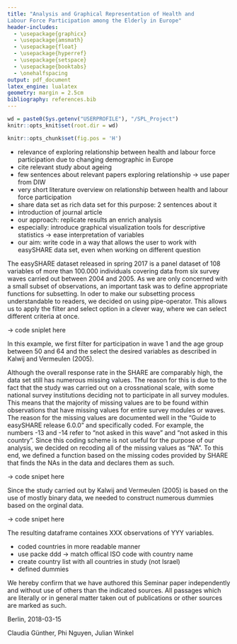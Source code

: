 ```yaml
---
title: "Analysis and Graphical Representation of Health and  
Labour Force Participation among the Elderly in Europe"
header-includes:
  - \usepackage{graphicx}
  - \usepackage{amsmath}
  - \usepackage{float}
  - \usepackage{hyperref}
  - \usepackage{setspace}
  - \usepackage{booktabs}
  - \onehalfspacing
output: pdf_document
latex_engine: lualatex
geometry: margin = 2.5cm
bibliography: references.bib
---
```


```r

wd = paste0(Sys.getenv("USERPROFILE"), "/SPL_Project")
knitr::opts_knit$set(root.dir = wd)

```

```r
knitr::opts_chunk$set(fig.pos = 'H')

```
\pagenumbering{gobble}


\makeatletter
\renewcommand\paragraph{\@startsection{paragraph}{4}{\z@}%
            {-2.5ex\@plus -1ex \@minus -.25ex}%
            {1.25ex \@plus .25ex}%
            {\normalfont\normalsize\bfseries}}
\makeatother
\setcounter{secnumdepth}{4}
\setcounter{tocdepth}{4}    

\bigskip

\begin{center}


Humboldt-Universität zu Berlin \linebreak     
School of Business and Economics  \linebreak
Ladislaus von Bortkiewicz Chair of Statistics   \linebreak
\medskip


\includegraphics[width=0.2\textwidth]{HU_Logo_small.png}


\textbf{Statistical Programming Languages} \linebreak
Winter 2017/18

\medskip


Seminar Paper by  \linebreak  

\textbf{Claudia Günther, Phi Nguyen, Julian Winkel}  \linebreak  
576419, 526624, 562959 \linebreak

\medskip

\medskip


Berlin, 2018-03-15 \linebreak

\end{center}

\medskip

\medskip

\newpage

\listoftables

\newpage

\listoffigures

\newpage


\begin{Large}
\textbf{Abbreviations} \linebreak
\end{Large}

\begin{tabular}{ll}
\textbf{XX} & XXXXXXXXXX     \\

\end{tabular}


\newpage

\pagenumbering{arabic}

\tableofcontents

\newpage

\section{Introduction}

- relevance of exploring relationship between health and labour force participation due to changing demographic in Europe
- cite relevant study about ageing 
- few sentences about relevant papers exploring relationship -> use paper from DIW
- very short literature overview on relationship between health and labour force participation
- share data set as rich data set for this purpose: 2 sentences about it
- introduction of journal article 
- our approach: replicate results an enrich analysis
- especially: introduce graphical visualization tools for descriptive statistics -> ease interpretation of variables
- our aim: write code in a way that allows the user to work with easySHARE data set, even when working on different question

\newpage

\section{Panel data cleaning and subsetting}
\subsection{Theory and Design}
\subsection{Implementation}
\subsection{Empirical Results}


The easySHARE dataset released in spring 2017 is a panel dataset of 108 variables of more than 100.000 individuals covering data from six survey waves carried out between 2004 and 2005. As we are only concerned with a small subset of observations, an important task was to define appropriate functions for subsetting. In oder to make our subsetting process understandable to readers, we decided on using pipe-operator. This allows us to apply the filter and select option in a clever way, where we can select different criteria at once. 

-> code sniplet here

In this example, we first filter for participation in wave 1 and the age group between 50 and 64 and the select the desired variables as described in Kalwij and Vermeulen (2005).

Although the overall response rate in the SHARE are comparably high, the data set still has numerous missing values. The reason for this is due to the fact that the study was carried out on a crossnational scale, with some national survey institutions deciding not to participate in all survey modules. This means that the majority of missing values are to be found within observations that have missing values for entire survey modules or waves. The reason for the missing values are documented well in the "Guide to easySHARE release 6.0.0" and specifically coded. For example, the numbers -13 and -14 refer to “not asked in this wave” and “not asked in this country”. Since this coding scheme is not useful for the purpose of our analysis, we decided on recoding all of the missing values as "NA". To this end, we defined a function based on the missing codes provided by SHARE that finds the NAs in the data and declares them as such. 

-> code snipet here

Since the study carried out by Kalwij and Vermeulen (2005) is based on the use of mostly binary data, we needed to construct numerous dummies based on the orginal data. 

-> code snipet here

The resulting dataframe containes XXX observations of YYY variables.  

- coded countries in more readable manner
- use packe ddd -> match offical ISO code with country name
- create country list with all countries in study (not Israel)
- defined dummies

\section{Multidisciplinary and crossnational summary statistics}
\subsection{Theory and Design}
\subsection{Implementation}
\subsection{Empirical Results}


\newpage

\section{Crosssectional probit regression}
\subsection{Theory and Design}
\subsection{Implementation}
\subsection{Empirical Results}


\newpage

\subsection{Counterfactual exercise}
\section{Panel data cleaning and subsetting}
\subsection{Theory and Design}
\subsection{Implementation}
\subsection{Empirical Results}


\newpage

\subsection{Graphical representation}
\section{Panel data cleaning and subsetting}
\subsection{Theory and Design}
\subsection{Implementation}
\subsection{Empirical Results}


\newpage


\section{Conclusion}





\newpage

\section{References}


<div id="refs"></div>


\newpage

\begin{Large}
\textbf{Declaration of Authorship}
\end{Large}

\bigskip
\bigskip

We hereby confirm that we have authored this Seminar paper independently and without use
of others than the indicated sources. All passages which are literally or in general matter taken
out of publications or other sources are marked as such.
\bigskip

Berlin, 2018-03-15 

\smallskip

Claudia Günther, Phi Nguyen, Julian Winkel
\bigskip

